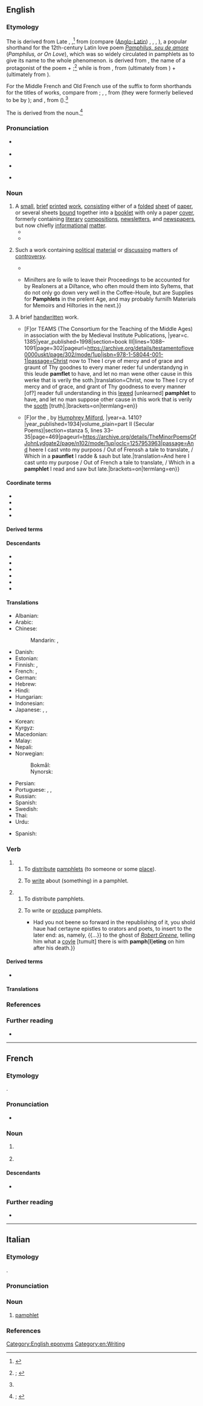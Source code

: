 {{also|Pamphlet}}
==English==
{{was wotd|2021|December|23}}

===Etymology===
{{multiple images
|direction = vertical
|image1 = Flagstaff motel local pamphlets.jpg
|caption1 = Pamphlets ''(sense 1)'' [[advertise#Verb|advertising]] [[local#Adjective|local]] [[attraction]]s at a [[motel]] in [[Flagstaff]], [[Arizona]], USA.
|image2 = Voters' pamphlet 1976.pdf
|caption2 = The official [[voter]]s’ pamphlet ''(sense 1)'' for the [[general election]] in the [[state#Noun|state]] of [[Washington]], USA, on November 2, 1976.
}}

{{root|en|ine-pro|*peh₂-|*bʰil-}}
The {{glossary|noun}} is derived from Late {{inh|en|enm|pamflet}}, {{m|enm|pamphilet|t=short written text; small book; tract}}{{nb...|pamfelet, pamfilet, panflet, pampelet, pamphilett, pamplet, pamplett, paunflet, paunflete|otherforms=1}},<ref>{{R:MED Online|entry=pamflet|pos=n|id=MED32276}}</ref> from {{der|en|frm|Pamphilet}} (compare {{cog|LL.|-}} ([[w:Anglo-Latin literature|Anglo-Latin]]) {{m|LL.|pamfletus}}, {{m|LL.|panfletus}}, {{m|LL.|paunflettus|t=short written text}}, {{cog|fro|Panfilès}}), a popular shorthand for the 12th-century Latin love poem ''[[w:Pamphilus de amore|Pamphilus, seu de amore]]'' (''Pamphilus, or On Love''), which was so widely circulated in pamphlets as to give its name to the whole phenomenon. {{m|frm||Pamphilet}} is derived from {{der|en|la|Pamphilus}}, the name of a protagonist of the poem + {{der|en|frm|-et|pos={{glossary|suffix}} forming {{glossary|diminutive}} {{glossary|masculine}} nouns}};<ref name="OED">{{R:OED Online|pos=n|id=136613|date=December 2021|nodot=1}}; {{R:Lexico|pos=n}}</ref> while {{m|la||Pamphilus}} is from {{der|en|grc|Πάμφιλος|lit=beloved by all}}, from {{m|grc|παν-|pos={{glossary|prefix}} meaning ‘all; every’}} (ultimately from {{der|en|ine-pro|*peh₂-|t=to protect; to shepherd}}) + {{m|grc|φῐ́λος|t=beloved, dear}} (ultimately from {{der|en|ine-pro|*bʰil-|t=decent; friendly; good; harmonious}}).

For the Middle French and Old French use of the suffix {{m|frm|-et}} to form shorthands for the titles of works, compare {{noncog|frm|Avionet|t=the fables of Avianus}} from {{w|Avianus}}; {{noncog|frm|Catonet}}, {{noncog|fro|Chatonnet}}, {{m|fro|Chatonez|t=the {{w|Distichs of Cato}}}} from {{l|fro|Caton}} (they were formerly believed to be by {{w|Cato}}); and {{noncog|fro|Esopet}}, {{m|fro|Isopet|t=[[w:Aesop's Fables|Aesop’s Fables]]}} from {{m|fro|Ésope}} ({{w|Aesop}}).<ref name="OED"/>

The {{glossary|verb}} is derived from the noun.<ref>{{R:OED Online|pos=v|id=136614|date=December 2021|nodot=1}}; {{R:Lexico|pos=v}}</ref>

===Pronunciation===
* {{a|RP}} {{IPA|en|/ˈpæmflɪt/|/-flət/}}
* {{audio|en|LL-Q1860 (eng)-Vealhurl-pamphlet.wav|Audio (Southern England)}}
* {{a|GA}} {{IPA|en|/ˈpæmflət/}}
* {{hyphenation|en|pamph|let}}

===Noun===
{{en-noun}}

# A [[small#Adjective|small]], [[brief#Adjective|brief]] [[printed#Adjective|printed]] [[work#Noun|work]], [[consist]]ing either of a [[folded#Adjective|folded]] [[sheet#Noun|sheet]] of [[paper#Noun|paper]], or several sheets [[bind#Verb|bound]] together into a [[booklet]] with only a paper [[cover#Noun|cover]], formerly containing [[literary]] [[compositions]], [[newsletter]]s, and [[newspaper#Noun|newspapers]], but now chiefly [[informational]] [[matter#Noun|matter]].
#* {{RQ:Boswell Johnson|volume=II|year=1778|page=243|passage=I happened, I know not how, to ſay that a '''pamphlet''' meant a proſe piece. [[w:Samuel Johnson|[Samuel] {{smallcaps|Johnson}}]]. "No, Sir. A few ſheets of poetry unbound are a '''pamphlet''', as much as a few ſheets of proſe." [[w:Samuel Musgrave|[Samuel] {{smallcaps|Musgrave}}]]. "A '''pamphlet''' may be underſtood to mean a poetical piece, in Weſtminſter-Hall, that is in formal language; but in common language it is underſtood to mean proſe." {{smallcaps|Johnson}}. (and here was one of the many inſtances of his knowing clearly and telling exactly how a thing is) "A '''pamphlet''' is underſtood in common language to mean proſe, only from this, that there is ſo much more proſe written than poetry; as when we ſay a ''book'', proſe is underſtood for the ſame reaſon, though a book may as well be in poetry as in proſe. We underſtand what is moſt general, and we name what is leſs frequent."}}
#* {{RQ:Wharton Summer|chapter=I|page=18|passage="Haven't you any kind of a history of the place? I think there was one written about 1840: a book or '''pamphlet''' about its first settlement," he presently said from the farther end of the room.}}
# {{lb|en|specifically}} Such a work containing [[political#Adjective|political]] [[material#Noun|material]] or [[discuss]]ing matters of [[controversy]].
#* {{RQ:Milton Reason|chapter=That Church-governement is Prescrib’d in the Gospell, and that to Say Otherwise is Unsound|page=4|passage=So far is it from the kenne of theſe wretched projectors of ours that beſcraull their '''Pamflets''' every day with new formes of government for our Church.}}
#* {{RQ:Swift Free Thoughts|page=3|passage={{...}} Miniſters are ſo wiſe to leave their Proceedings to be accounted for by Reaſoners at a Diſtance, who often mould them into Syſtems, that do not only go down very well in the Coffee-Houſe, but are Supplies for '''Pamphlets''' in the preſent Age, and may probably furniſh Materials for Memoirs and Hiſtories in the next.}}
# {{lb|en|obsolete}} A brief [[handwritten]] work.
#* {{quote-book|enm|author=Thomas Usk|authorlink=Thomas Usk|chapter=IX|editor=R. Allen Shoaf|title=The Testament of Love|location=Kalamazoo, Mich.|series=Middle English Texts|publisher={{...|Published}} [F]or TEAMS (The Consortium for the Teaching of the Middle Ages) in association with the {{w|University of Rochester}} by Medieval Institute Publications, {{w|Western Michigan University}}|year=c. 1385|year_published=1998|section=book III|lines=1088–1091|page=302|pageurl=https://archive.org/details/testamentoflove0000uskt/page/302/mode/1up|isbn=978-1-58044-001-1|passage=Christ now to Thee I crye of mercy and of grace and graunt of Thy goodnes to every maner reder ful understandyng in this leude '''pamflet''' to have, and let no man wene other cause in this werke that is verily the soth.|translation=Christ, now to Thee I cry of mercy and of grace, and grant of Thy goodness to every manner [of?] reader full understanding in this [[lewed]] [unlearned] '''pamphlet''' to have, and let no man suppose other cause in this work that is verily the [[sooth]] [truth].|brackets=on|termlang=en}}
#* {{quote-book|enm|author=John Lydgate|authorlink=John Lydgate|chapter=The Churl and the Bird|editor={{w|Henry Noble MacCracken}}|title=The Minor Poems of John Lydgate{{nb...|Edited from All Available MSS., with an Attempt to Establish the Lydgate Canon}}|series=Original Series|seriesvolume=192|location=London|publisher={{...|Published}} [F]or the {{w|Early English Text Society}}, by [[w:Humphrey Sumner Milford|Humphrey Milford]], {{w|Oxford University Press}}{{nb...|Amen House, E.C.4}}|year=a. 1410?|year_published=1934|volume_plain=part II (Secular Poems)|section=stanza 5, lines 33–35|page=469|pageurl=https://archive.org/details/TheMinorPoemsOfJohnLydgate2/page/n102/mode/1up|oclc=1257953963|passage=And heere I cast vnto my purpoos / Out of Frenssh a tale to translate, / Which in a '''pau''n''flet''' I radde & sauh but late.|translation=And here I cast unto my purpose / Out of French a tale to translate, / Which in a '''pamphlet''' I read and saw but late.|brackets=on|termlang=en}}

====Coordinate terms====
* {{l|en|brochure}}
* {{l|en|flyer}}
* {{l|en|handbill}}
* {{l|en|leaflet}}

====Derived terms====
{{col3|en
|pamphletary
|pamphleteer
|pamphleteering
|[[pamphleter]] {{qualifier|archaic}}
|[[pamphlette]] {{qualifier|rare}}
|pamphletic
|[[pamphleting]] {{qualifier|adjective|noun}}
|[[pamphletism]] {{qualifier|rare}}
|pamphletize
|pamphletry
}}

====Descendants====
* {{desctree|fr|pamphlet|bor=1}}
* {{desc|it|pamphlet|bor=1}}
* {{desc|ja|パンフレット|bor=1}}
* {{desc|ko|팸플릿|bor=1}}
* {{desc|pt|panfleto|bor=1}}
* {{desc|es|panfleto|bor=1}}

====Translations====
{{trans-top-also|small, brief printed work, consisting either of a folded sheet of paper, or several sheets bound together into a booklet with only a paper cover|booklet}}
* Albanian: {{t|sq|pamfleti}}
* Arabic: {{t|ar|منشور}}
* Chinese:
*: Mandarin: {{t+|cmn|小冊子}}, {{t+|cmn|小册子|tr=xiǎocèzi}}
* Danish: {{t|da|pamflet}}
* Estonian: {{t|et|pamflett}}
* Finnish: {{t|fi|pamfletiksi}}, {{t+|fi|kirjanen}}
* French: {{t+|fr|pamphlet|m}} {{qualifier|dated or Quebec}}, {{t+|fr|tract|m}}
* German: {{t+|de|Flugschrift|f}}
* Hebrew: {{t+|he|פמפלט|m}}
* Hindi: {{t+|hi|पर्चा|m}}
* Hungarian: {{t+|hu|röpirat}}
* Indonesian: {{t+|id|pamflet}}
* Japanese: {{t+|ja|パンフレット|tr=panfuretto}}, {{t+|ja|小冊子|tr=しょうさっし, shō-sasshi}}, {{t|ja|小冊|tr=しょうさっ, shōsatsu}}
{{trans-mid}}
* Korean: {{t+|ko|팸플릿}}
* Kyrgyz: {{t|ky|памфлет}}
* Macedonian: {{t|mk|памфлет|m}}
* Malay: {{t|ms|risalah}}
* Nepali: {{t|ne|पर्चा}}
* Norwegian:
*: Bokmål: {{t|nb|pamflett}}
*: Nynorsk: {{t|nn|pamflett}}
* Persian: {{t+|fa|جزوه}}
* Portuguese: {{t+|pt|panfleto|m}}, {{t|pt|brochura|f}}, {{t+|pt|folheto|m}}
* Russian: {{t+|ru|памфле́т|m}}
* Spanish: {{t+|es|folleto|m}}
* Swedish: {{t+|sv|pamflett|c}}
* Thai: {{t+|th|จุลสาร}}
* Urdu: {{t|ur|پَرْچَہ|m|tr=parcā}}
{{trans-bottom}}

{{trans-top|such a work containing political material or discussing matters of controversy}}
* Spanish: {{t+|es|panfleto|m}} {{qualifier|often political and defamatory}}
{{trans-mid}}
{{trans-bottom}}

===Verb===
{{en-verb|pres_ptc2=pamphletting|pres_ptc2_qual=nonstandard|past2=pamphletted|past2_qual=nonstandard}}

# {{lb|en|transitive}}
## To [[distribute]] [[pamphlet#Noun|pamphlets]] (to someone or some [[place#Noun|place]]).
## {{lb|en|archaic}} To [[write#Verb|write]] about (something) in a pamphlet.
# {{lb|en|intransitive}}
## To distribute pamphlets.
## {{lb|en|obsolete|rare}} To write or [[produce#Verb|produce]] pamphlets.
##* {{RQ:Nashe Pierce Penilesse|chapter=Introduction|page=xiv|passage=''A private Epistle of the Author to the Printer. Wherein his full meaning and purpose (in publishing this booke) is set foorth.'' {{...}} Had you not beene so forward in the republishing of it, you shold haue had certayne epistles to orators and poets, to insert to the later end: as, namely, {{...}} to the ghost of ''[[w:Robert Greene (dramatist)|Robert Greene]]'', telling him what a [[coil#Etymology 2|coyle]] [tumult] there is with '''pamph'''['''l''']'''eting''' on him after his death.}}

====Derived terms====
* {{l|en|pamphleting|pos=adjective, noun}}

====Translations====
{{trans-top|to distribute pamphlets (to someone or some place)}}
{{trans-mid}}
{{trans-bottom}}

{{trans-top|to write about (something) in a pamphlet}}
{{trans-mid}}
{{trans-bottom}}

{{trans-top|to distribute pamphlets}}
{{trans-mid}}
{{trans-bottom}}

===References===
<references/>

===Further reading===
* {{pedia}}

[[Category:English eponyms]]
[[Category:en:Writing]]

----

==French==

===Etymology===
{{dercat|fr|enm|fro|la|grc}}
{{bor+|fr|en|pamphlet}}.

===Pronunciation===
* {{fr-IPA}}

===Noun===
{{fr-noun|m}}

# {{l|en|lampoon}} {{gl|written attack}}
# {{lb|fr|Quebec|or|dated}} {{l|en|pamphlet}} {{gl|small booklet}}

====Descendants====
* {{desc|de|Pamphlet|bor=1}}

===Further reading===
* {{R:TLFi}}

----

==Italian==
{{swp|lang=it}}

===Etymology===
{{dercat|it|enm|fro|la|grc}}
{{bor+|it|en|pamphlet}}.

===Pronunciation===
{{it-pr|pamflè*,pamflé*,pàmflet<ref:{{R:it:DiPI}}>}}

===Noun===
{{it-noun|m|#}}

# [[#English|pamphlet]] {{gl|essay on a current topic}}

===References===
<references/>